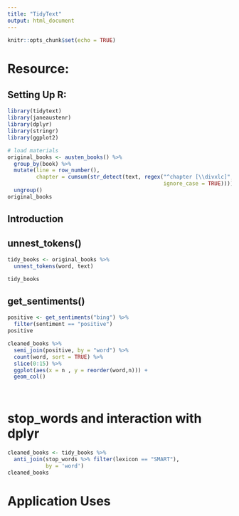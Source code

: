 ```yaml
---
title: "TidyText"
output: html_document
---
```


```r
knitr::opts_chunk$set(echo = TRUE)
```


# Resource:  

## Setting Up R: 
```r
library(tidytext)
library(janeaustenr)
library(dplyr)
library(stringr)
library(ggplot2)
```

```r
# load materials
original_books <- austen_books() %>%
  group_by(book) %>%
  mutate(line = row_number(),
         chapter = cumsum(str_detect(text, regex("^chapter [\\divxlc]",
                                                 ignore_case = TRUE)))) %>%
  ungroup()
original_books
```
## Introduction

## unnest_tokens()
```r
tidy_books <- original_books %>%
  unnest_tokens(word, text)

tidy_books
```

## get_sentiments() 
```r
positive <- get_sentiments("bing") %>%
  filter(sentiment == "positive")
positive
```
```r
cleaned_books %>% 
  semi_join(positive, by = "word") %>%
  count(word, sort = TRUE) %>%
  slice(0:15) %>% 
  ggplot(aes(x = n , y = reorder(word,n))) +
  geom_col()
  
  
```

# stop_words and interaction with dplyr
```r
cleaned_books <- tidy_books %>%
  anti_join(stop_words %>% filter(lexicon == "SMART"),
            by = 'word')
cleaned_books
```

# Application Uses 


